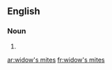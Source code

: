 ==English==

===Noun===
{{head|en|plural|head=[[widow]]'s [[mite]]s}}

# {{plural of|widow's mite|lang=en}}

[[ar:widow's mites]]
[[fr:widow's mites]]